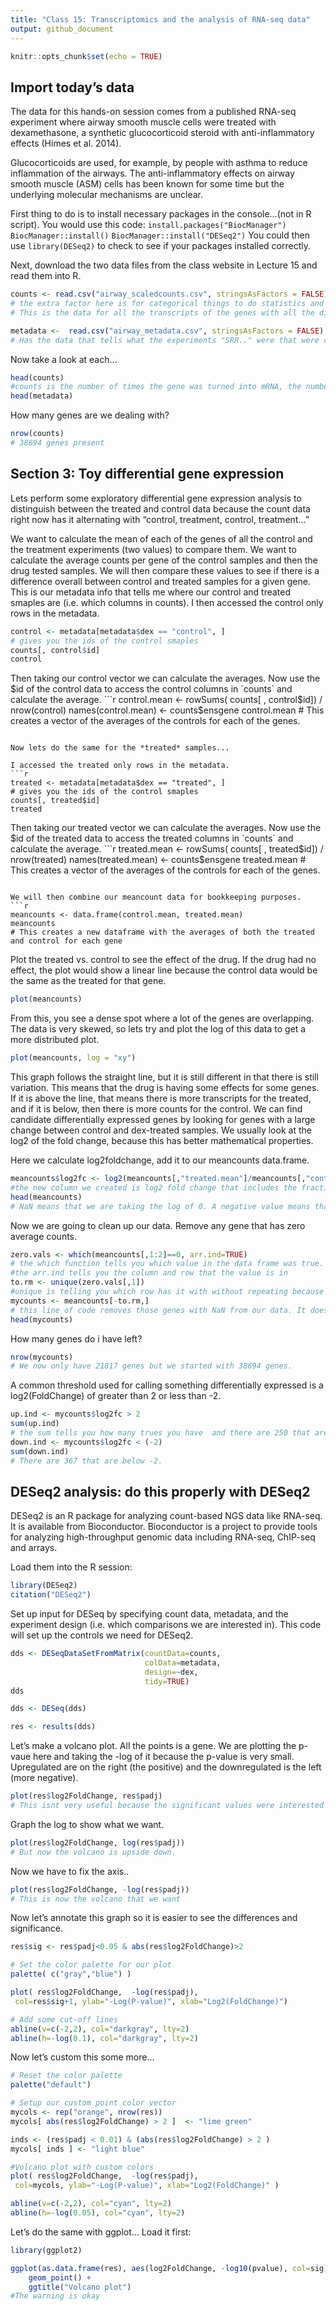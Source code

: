 ```yaml
---
title: "Class 15: Transcriptomics and the analysis of RNA-seq data"
output: github_document
---
```


```r
knitr::opts_chunk$set(echo = TRUE)
```

## Import today's data
The data for this hands-on session comes from a published RNA-seq experiment where airway smooth muscle cells were treated with dexamethasone, a synthetic glucocorticoid steroid with anti-inflammatory effects (Himes et al. 2014).

Glucocorticoids are used, for example, by people with asthma to reduce inflammation of the airways. The anti-inflammatory effects on airway smooth muscle (ASM) cells has been known for some time but the underlying molecular mechanisms are unclear.

First thing to do is to install necessary packages in the console...(not in R script). You would use this code:
`install.packages("BiocManager")`
`BiocManager::install()`
`BiocManager::install("DESeq2")`
You could then use `library(DESeq2)` to check to see if your packages installed correctly.

Next, download the two data files from the class website in Lecture 15 and read them into R.
```r
counts <- read.csv("airway_scaledcounts.csv", stringsAsFactors = FALSE) 
# the extra factor here is for categorical things to do statistics and ploting so here we want to make sure they are not doing it but setting it to FALSE
# This is the data for all the transcripts of the genes with all the different experiments conducted with the "SRR.."

metadata <-  read.csv("airway_metadata.csv", stringsAsFactors = FALSE)
# Has the data that tells what the experiments "SRR.." were that were conducted in the counts data
```

Now take a look at each...
```r
head(counts)
#counts is the number of times the gene was turned into mRNA, the number of transcripts
head(metadata)
```

How many genes are we dealing with?
```r
nrow(counts)
# 38694 genes present
```

## Section 3: Toy differential gene expression

Lets perform some exploratory differential gene expression analysis to distinguish between the treated and control data because the count data right now has it alternating with "control, treatment, control, treatment..."

We want to calculate the mean of each of the genes of all the control and the treatment experiments (two values) to compare them. We want to calculate the average counts per gene of the control samples and then the drug tested samples. We will then compare these values to see if there is a difference overall between control and treated samples for a given gene. 
This is our metadata info that tells me where our control and treated smaples are (i.e. which columns in counts). I then accessed the control only rows in the metadata. 
```r
control <- metadata[metadata$dex == "control", ]
# gives you the ids of the control smaples
counts[, control$id]
control
```

Then taking our control vector we can calculate the averages. Now use the $id of the control data to access the control columns in `counts` and calculate the average. 
```r
control.mean <- rowSums( counts[ , control$id]) / nrow(control)
names(control.mean) <- counts$ensgene
control.mean
# This creates a vector of the averages of the controls for each of the genes. 
```

Now lets do the same for the *treated* samples...

I accessed the treated only rows in the metadata. 
```r
treated <- metadata[metadata$dex == "treated", ]
# gives you the ids of the control smaples
counts[, treated$id]
treated
```

Then taking our treated vector we can calculate the averages. Now use the $id of the treated data to access the treated columns in `counts` and calculate the average. 
```r
treated.mean <- rowSums( counts[ , treated$id]) / nrow(treated)
names(treated.mean) <- counts$ensgene
treated.mean
# This creates a vector of the averages of the controls for each of the genes. 
```

We will then combine our meancount data for bookkeeping purposes. 
```r
meancounts <- data.frame(control.mean, treated.mean)
meancounts
# This creates a new dataframe with the averages of both the treated and control for each gene
```

Plot the treated vs. control to see the effect of the drug. If the drug had no effect, the plot would show a linear line because the control data would be the same as the treated for that gene. 
```r
plot(meancounts)
```

From this, you see a dense spot where a lot of the genes are overlapping. The data is very skewed, so lets try and plot the log of this data to get a more distributed plot. 
```r
plot(meancounts, log = "xy")
```
This graph follows the straight line, but it is still different in that there is still variation. This means that the drug is having some effects for some genes. If it is above the line, that means there is more transcripts for the treated, and if it is below, then there is more counts for the control. 
We can find candidate differentially expressed genes by looking for genes with a large change between control and dex-treated samples. We usually look at the log2 of the fold change, because this has better mathematical properties.

Here we calculate log2foldchange, add it to our meancounts data.frame.
```r
meancounts$log2fc <- log2(meancounts[,"treated.mean"]/meancounts[,"control.mean"])
#the new column we created is log2 fold change that includes the fraction of the treated means over the count means and then taking the log of that fraction value
head(meancounts)
# NaN means that we are taking the log of 0. A negative value means that the treated is smaller than the control because you are taking the log of a decimal
```

Now we are going to clean up our data. Remove any gene that has zero average counts.
```r
zero.vals <- which(meancounts[,1:2]==0, arr.ind=TRUE)
# the which function tells you which value in the data frame was true. It gives you the position if that value
#the arr.ind tells you the column and row that the value is in
to.rm <- unique(zero.vals[,1])
#unique is telling you which row has it with without repeating because you dont need to see it twice because each row is a gene. 
mycounts <- meancounts[-to.rm,]
# this line of code removes those genes with NaN from our data. It does this by printing out a new vector with anything but those rows.
head(mycounts)
```

How many genes do i have left?
```r
nrow(mycounts)
# We now only have 21817 genes but we started with 38694 genes.
```

A common threshold used for calling something differentially expressed is a log2(FoldChange) of greater than 2 or less than -2.
```r
up.ind <- mycounts$log2fc > 2
sum(up.ind)
# the sum tells you how many trues you have  and there are 250 that are above 2. 
down.ind <- mycounts$log2fc < (-2)
sum(down.ind)
# There are 367 that are below -2.
```

## DESeq2 analysis: do this properly with DESeq2

DESeq2 is an R package for analyzing count-based NGS data like RNA-seq. It is available from Bioconductor. Bioconductor is a project to provide tools for analyzing high-throughput genomic data including RNA-seq, ChIP-seq and arrays.

Load them into the R session:
```r
library(DESeq2)
citation("DESeq2")
```

Set up input for DESeq by specifying count data, metadata, and the experiment design (i.e. which comparisons we are interested in). This code will set up the controls we need for DESeq2. 
```r
dds <- DESeqDataSetFromMatrix(countData=counts, 
                              colData=metadata, 
                              design=~dex, 
                              tidy=TRUE)
dds
```

```r
dds <- DESeq(dds)

```

```r
res <- results(dds)
```

Let's make a volcano plot. All the points is a gene. We are plotting the p-vaue here and taking the -log of it because the p-value is very small. Upregulated are on the right (the positive) and the downregulated is the left (more negative).
```r
plot(res$log2FoldChange, res$padj)
# This isnt very useful because the significant values were interested in are the 0.05 which are not shown here.
```

Graph the log to show what we want.
```r
plot(res$log2FoldChange, log(res$padj))
# But now the volcano is upside down.
```

Now we have to fix the axis..
```r
plot(res$log2FoldChange, -log(res$padj))
# This is now the volcano that we want
```

Now let's annotate this graph so it is easier to see the differences and significance. 
```r
res$sig <- res$padj<0.05 & abs(res$log2FoldChange)>2

# Set the color palette for our plot
palette( c("gray","blue") )

plot( res$log2FoldChange,  -log(res$padj), 
 col=res$sig+1, ylab="-Log(P-value)", xlab="Log2(FoldChange)")

# Add some cut-off lines
abline(v=c(-2,2), col="darkgray", lty=2)
abline(h=-log(0.1), col="darkgray", lty=2)
```

Now let's custom this some more...
```r
# Reset the color palette
palette("default")    

# Setup our custom point color vector 
mycols <- rep("orange", nrow(res))
mycols[ abs(res$log2FoldChange) > 2 ]  <- "lime green" 

inds <- (res$padj < 0.01) & (abs(res$log2FoldChange) > 2 )
mycols[ inds ] <- "light blue"

#Volcano plot with custom colors 
plot( res$log2FoldChange,  -log(res$padj), 
 col=mycols, ylab="-Log(P-value)", xlab="Log2(FoldChange)" )

abline(v=c(-2,2), col="cyan", lty=2)
abline(h=-log(0.05), col="cyan", lty=2)
```

Let's do the same with ggplot...
Load it first:
```r
library(ggplot2)
```

```r
ggplot(as.data.frame(res), aes(log2FoldChange, -log10(pvalue), col=sig)) + 
    geom_point() + 
    ggtitle("Volcano plot")
#The warning is okay
```

